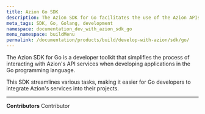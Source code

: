 ```yaml
---
title: Azion Go SDK
description: The Azion SDK for Go facilitates the use of the Azion APIs by providing a set of tools that make the development of Go applications smoother.
meta_tags: SDK, Go, Golang, development
namespace: documentation_dev_with_azion_sdk_go
menu_namespace: buildMenu
permalink: /documentation/products/build/develop-with-azion/sdk/go/
---
```



<LinkButton link="/en/documentation/devtools/sdk/go/" label="go to go sdk reference" outlined />

The Azion SDK for Go is a developer toolkit that simplifies the process of interacting with Azion's API services when developing applications in the Go programming language.

This SDK streamlines various tasks, making it easier for Go developers to integrate Azion's services into their projects.



---


**Contributors** <ContributorList>Contributor</ContributorList>
